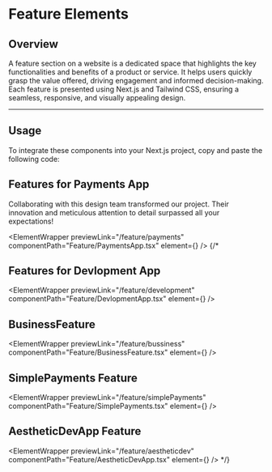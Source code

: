 
# Feature Elements

## Overview

A feature section on a website is a dedicated space that highlights the key functionalities and benefits of a product or service. It helps users quickly grasp the value offered, driving engagement and informed decision-making. Each feature is presented using Next.js and Tailwind CSS, ensuring a seamless, responsive, and visually appealing design.

---

## Usage

To integrate these components into your Next.js project, copy and paste the following code:

## Features for Payments App

Collaborating with this design team transformed our project. Their innovation and meticulous attention to detail surpassed all your expectations!

<ElementWrapper
  previewLink="/feature/payments"
  componentPath="Feature/PaymentsApp.tsx"
  element={<PaymentsApp />}
/>
{/* 
## Features for Devlopment App

<ElementWrapper
  previewLink="/feature/development"
  componentPath="Feature/DevlopmentApp.tsx"
  element={<DevlopmentApp />}
/>



## BusinessFeature

<ElementWrapper
  previewLink="/feature/bussiness"
  componentPath="Feature/BusinessFeature.tsx"
  element={<BusinessFeature />}
/>

## SimplePayments Feature

<ElementWrapper
  previewLink="/feature/simplePayments"
  componentPath="Feature/SimplePayments.tsx"
  element={<SimplePayments />}
/>

## AestheticDevApp Feature

<ElementWrapper
  previewLink="/feature/aestheticdev"
  componentPath="Feature/AestheticDevApp.tsx"
  element={<AestheticDevApp />}
/>  */}

